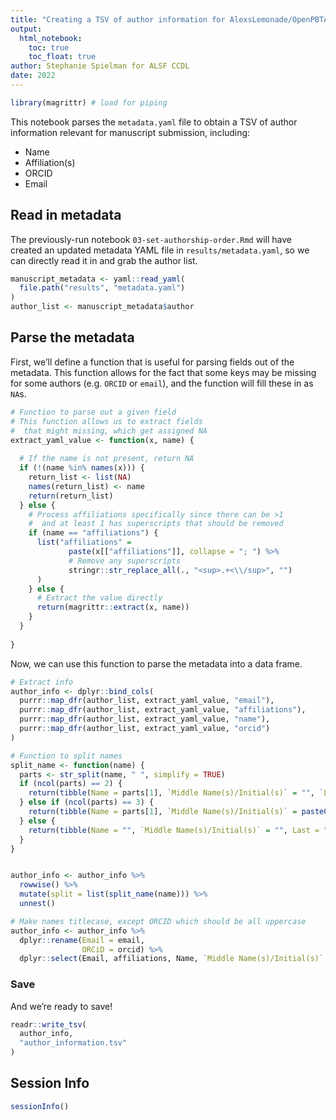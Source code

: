 ```yaml
---
title: "Creating a TSV of author information for AlexsLemonade/OpenPBTA-manuscript"
output: 
  html_notebook:
    toc: true
    toc_float: true
author: Stephanie Spielman for ALSF CCDL
date: 2022
---
```


```r
library(magrittr) # load for piping
```


This notebook parses the `metadata.yaml` file to obtain a TSV of author information relevant for manuscript submission, including:

- Name
- Affiliation(s)
- ORCID
- Email 


## Read in metadata 

The previously-run notebook `03-set-authorship-order.Rmd` will have created an updated metadata YAML file in `results/metadata.yaml`, so we can directly read it in and grab the author list.


```r
manuscript_metadata <- yaml::read_yaml(
  file.path("results", "metadata.yaml")
)
author_list <- manuscript_metadata$author
```

## Parse the metadata

First, we'll define a function that is useful for parsing fields out of the metadata. 
This function allows for the fact that some keys may be missing for some authors (e.g. `ORCID` or `email`), and the function will fill these in as `NA`s.

```r
# Function to parse out a given field
# This function allows us to extract fields
#  that might missing, which get assigned NA
extract_yaml_value <- function(x, name) {
  
  # If the name is not present, return NA
  if (!(name %in% names(x))) {
    return_list <- list(NA)
    names(return_list) <- name
    return(return_list)
  } else {
    # Process affiliations specifically since there can be >1
    #  and at least 1 has superscripts that should be removed
    if (name == "affiliations") {
      list("affiliations" =
             paste(x[["affiliations"]], collapse = "; ") %>%
             # Remove any superscripts
             stringr::str_replace_all(., "<sup>.+<\\/sup>", "")
      )
    } else {
      # Extract the value directly
      return(magrittr::extract(x, name))
    }
  }
  
}
```


Now, we can use this function to parse the metadata into a data frame.


```r

# Extract info
author_info <- dplyr::bind_cols(
  purrr::map_dfr(author_list, extract_yaml_value, "email"),
  purrr::map_dfr(author_list, extract_yaml_value, "affiliations"),
  purrr::map_dfr(author_list, extract_yaml_value, "name"),
  purrr::map_dfr(author_list, extract_yaml_value, "orcid")
)

# Function to split names
split_name <- function(name) {
  parts <- str_split(name, " ", simplify = TRUE)
  if (ncol(parts) == 2) {
    return(tibble(Name = parts[1], `Middle Name(s)/Initial(s)` = "", `Last Name` = parts[2]))
  } else if (ncol(parts) == 3) {
    return(tibble(Name = parts[1], `Middle Name(s)/Initial(s)` = paste0(substr(parts[2], 1, 1), "."), `Last Name` = parts[3]))
  } else {
    return(tibble(Name = "", `Middle Name(s)/Initial(s)` = "", Last = ""))  # In case of unexpected format
  }
}


author_info <- author_info %>%
  rowwise() %>%
  mutate(split = list(split_name(name))) %>%
  unnest()

# Make names titlecase, except ORCID which should be all uppercase
author_info <- author_info %>%
  dplyr::rename(Email = email,
                ORCiD = orcid) %>%
  dplyr::select(Email, affiliations, Name, `Middle Name(s)/Initial(s)`, `Last Name`, ORCiD, name)
```

### Save

And we're ready to save!

```r
readr::write_tsv(
  author_info,
  "author_information.tsv"
)
```

## Session Info

```r
sessionInfo()
```

